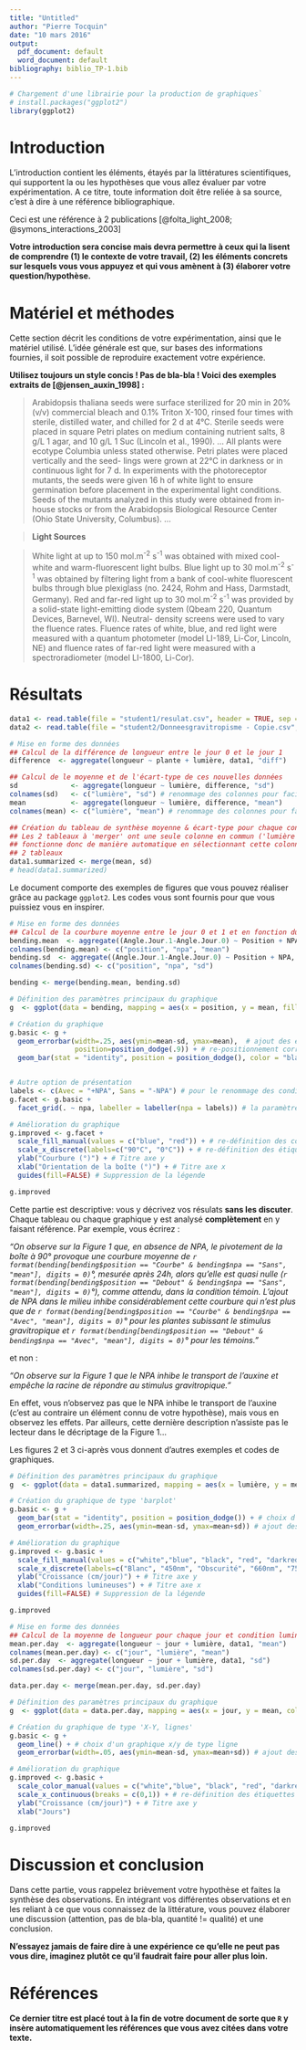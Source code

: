 ```yaml
---
title: "Untitled"
author: "Pierre Tocquin"
date: "10 mars 2016"
output:
  pdf_document: default
  word_document: default
bibliography: biblio_TP-1.bib
---
```


```r
# Chargement d'une librairie pour la production de graphiques`
# install.packages("ggplot2")
library(ggplot2)
```

# Introduction

L'introduction contient les éléments, étayés par la littératures scientifiques, qui supportent la ou les hypothèses que vous allez évaluer par votre expérimentation. A ce titre, toute information doit être reliée à sa source, c'est à dire à une référence bibliographique.

Ceci est une référence à 2 publications [@folta_light_2008; @symons_interactions_2003]

**Votre introduction sera concise mais devra permettre à ceux qui la lisent de comprendre (1) le contexte de votre travail, (2) les éléments concrets sur lesquels vous vous appuyez et qui vous amènent à (3) élaborer votre question/hypothèse.**

# Matériel et méthodes

Cette section décrit les conditions de votre expérimentation, ainsi que le matériel utilisé. L'idée générale est que, sur bases des informations fournies, il soit possible de reproduire exactement votre expérience. 

**Utilisez toujours un style concis ! Pas de bla-bla ! Voici des exemples extraits de [@jensen_auxin_1998] :**

> Arabidopsis thaliana seeds were surface sterilized for 20 min in 20% (v/v) commercial bleach and 0.1% Triton X-100, rinsed four times with sterile, distilled water, and chilled for 2 d at 4°C. Sterile seeds were placed in square Petri plates on medium containing nutrient salts, 8 g/L 1 agar, and 10 g/L 1 Suc (Lincoln et al., 1990). ... All plants were ecotype Columbia unless stated otherwise. Petri plates were placed vertically and the seed- lings were grown at 22°C in darkness or in continuous light for 7 d. In experiments with the photoreceptor mutants, the seeds were given 16 h of white light to ensure germination before placement in the experimental light conditions. Seeds of the mutants analyzed in this study were obtained from in-house stocks or from the Arabidopsis Biological Resource Center (Ohio State University, Columbus). ...

> **Light Sources**

> White light at up to 150 mol.m^-2^ s^-1^ was obtained with mixed cool-white and warm-fluorescent light bulbs. Blue light up to 30 mol.m^-2^ s^-1^ was obtained by filtering light from a bank of cool-white fluorescent bulbs through blue plexiglass (no. 2424, Rohm and Hass, Darmstadt, Germany). Red and far-red light up to 30 mol.m^-2^ s^-1^ was provided by a solid-state light-emitting diode system (Qbeam 220, Quantum Devices, Barnevel, WI). Neutral- density screens were used to vary the fluence rates. Fluence rates of white, blue, and red light were measured with a quantum photometer (model LI-189, Li-Cor, Lincoln, NE) and fluence rates of far-red light were measured with a spectroradiometer (model LI-1800, Li-Cor).

# Résultats

```r
data1 <- read.table(file = "student1/resulat.csv", header = TRUE, sep = ",")
data2 <- read.table(file = "student2/Donneesgravitropisme - Copie.csv", header = TRUE, sep = ";")
```


```r
# Mise en forme des données
## Calcul de la différence de longueur entre le jour 0 et le jour 1
difference  <- aggregate(longueur ~ plante + lumière, data1, "diff")

## Calcul de le moyenne et de l'écart-type de ces nouvelles données
sd             <- aggregate(longueur ~ lumière, difference, "sd")
colnames(sd)   <- c("lumière", "sd") # renommage des colonnes pour faciliter le 'merge' à venir
mean           <- aggregate(longueur ~ lumière, difference, "mean")
colnames(mean) <- c("lumière", "mean") # renommage des colonnes pour faciliter le 'merge' à venir

## Création du tableau de synthèse moyenne & écart-type pour chaque condition de lumière
## Les 2 tableaux à 'merger' ont une seule colonne en commun ('lumière'), la commande 'merge'
## fonctionne donc de manière automatique en sélectionnant cette colonne pour fusionner les
## 2 tableaux
data1.summarized <- merge(mean, sd)
# head(data1.summarized)
```

Le document comporte des exemples de figures que vous pouvez réaliser grâce au package `ggplot2`. Les codes vous sont fournis pour que vous puissiez vous en inspirer.

```r
# Mise en forme des données
## Calcul de la courbure moyenne entre le jour 0 et 1 et en fonction du traitement NPA et de la position
bending.mean  <- aggregate((Angle.Jour.1-Angle.Jour.0) ~ Position + NPA, data2, "mean")
colnames(bending.mean) <- c("position", "npa", "mean")
bending.sd  <- aggregate((Angle.Jour.1-Angle.Jour.0) ~ Position + NPA, data2, "sd")
colnames(bending.sd) <- c("position", "npa", "sd")

bending <- merge(bending.mean, bending.sd)

# Définition des paramètres principaux du graphique
g  <- ggplot(data = bending, mapping = aes(x = position, y = mean, fill = npa))

# Création du graphique
g.basic <- g + 
  geom_errorbar(width=.25, aes(ymin=mean-sd, ymax=mean),  # ajout des écart-types
                position=position_dodge(.9)) + # re-positionnement correct des barres d'erreur
  geom_bar(stat = "identity", position = position_dodge(), color = "black") # choix d'un barplot


# Autre option de présentation
labels <- c(Avec = "+NPA", Sans = "-NPA") # pour le renommage des conditions sur le graphique
g.facet <- g.basic +
  facet_grid(. ~ npa, labeller = labeller(npa = labels)) # la paramètre labeller sert au renommage

# Amélioration du graphique
g.improved <- g.facet +
  scale_fill_manual(values = c("blue", "red")) + # re-définition des couleurs des barres
  scale_x_discrete(labels=c("90°C", "0°C")) + # re-définition des étiquettes de l'axe x
  ylab("Courbure (°)") + # Titre axe y
  xlab("Orientation de la boîte (°)") + # Titre axe x
  guides(fill=FALSE) # Suppression de la légende

g.improved
```

Cette partie est descriptive: vous y décrivez vos résulats **sans les discuter**. Chaque tableau ou chaque graphique y est analysé **complètement** en y faisant référence. Par exemple, vous écrirez :

*"On observe sur la Figure 1 que, en absence de NPA, le pivotement de la boîte à 90° provoque une courbure moyenne de `r format(bending[bending$position == "Courbe" & bending$npa == "Sans", "mean"], digits = 0)`°, mesurée après 24h, alors qu'elle est quasi nulle (`r format(bending[bending$position == "Debout" & bending$npa == "Sans", "mean"], digits = 0)`°), comme attendu, dans la condition témoin. L'ajout de NPA dans le milieu inhibe considérablement cette courbure qui n'est plus que de `r format(bending[bending$position == "Courbe" & bending$npa == "Avec", "mean"], digits = 0)`° pour les plantes subissant le stimulus gravitropique et `r format(bending[bending$position == "Debout" & bending$npa == "Avec", "mean"], digits = 0)`° pour les témoins."*

et non :

*"On observe sur la Figure 1 que le NPA inhibe le transport de l'auxine et empêche la racine de répondre au stimulus gravitropique."*

En effet, vous n'observez pas que le NPA inhibe le transport de l'auxine (c'est au contraire un élément connu de votre hypothèse), mais vous en observez les effets. Par ailleurs, cette dernière description n'assiste pas le lecteur dans le décriptage de la Figure 1...

Les figures 2 et 3 ci-après vous donnent d'autres exemples et codes de graphiques.

```r
# Définition des paramètres principaux du graphique
g  <- ggplot(data = data1.summarized, mapping = aes(x = lumière, y = mean, fill = lumière))

# Création du graphique de type 'barplot'
g.basic <- g + 
  geom_bar(stat = "identity", position = position_dodge()) + # choix d'un barplot
  geom_errorbar(width=.25, aes(ymin=mean-sd, ymax=mean+sd)) # ajout des écart-types

# Amélioration du graphique
g.improved <- g.basic +
  scale_fill_manual(values = c("white","blue", "black", "red", "darkred")) + # re-définition des couleurs des barres
  scale_x_discrete(labels=c("Blanc", "450nm", "Obscurité", "660nm", "750nm")) + # re-définition des étiquettes de l'axe x
  ylab("Croissance (cm/jour)") + # Titre axe y
  xlab("Conditions lumineuses") + # Titre axe x
  guides(fill=FALSE) # Suppression de la légende

g.improved
```

```r
# Mise en forme des données
## Calcul de la moyenne de longueur pour chaque jour et condition lumineuse
mean.per.day  <- aggregate(longueur ~ jour + lumière, data1, "mean")
colnames(mean.per.day) <- c("jour", "lumière", "mean")
sd.per.day  <- aggregate(longueur ~ jour + lumière, data1, "sd")
colnames(sd.per.day) <- c("jour", "lumière", "sd")

data.per.day <- merge(mean.per.day, sd.per.day)

# Définition des paramètres principaux du graphique
g  <- ggplot(data = data.per.day, mapping = aes(x = jour, y = mean, color = lumière))

# Création du graphique de type 'X-Y, lignes'
g.basic <- g + 
  geom_line() + # choix d'un graphique x/y de type ligne
  geom_errorbar(width=.05, aes(ymin=mean-sd, ymax=mean+sd)) # ajout des écart-types

# Amélioration du graphique
g.improved <- g.basic +
  scale_color_manual(values = c("white","blue", "black", "red", "darkred")) + # re-définition des couleurs des barres
  scale_x_continuous(breaks = c(0,1)) + # re-définition des étiquettes de l'axe x
  ylab("Croissance (cm/jour)") + # Titre axe y
  xlab("Jours")

g.improved
```

# Discussion et conclusion

Dans cette partie, vous rappelez brièvement votre hypothèse et faites la synthèse des observations. En intégrant vos différentes observations et en les reliant à ce que vous connaissez de la littérature, vous pouvez élaborer une discussion (attention, pas de bla-bla, quantité != qualité) et une conclusion. 

**N'essayez jamais de faire dire à une expérience ce qu'elle ne peut pas vous dire, imaginez plutôt ce qu'il faudrait faire pour aller plus loin.**


# Références

**Ce dernier titre est placé tout à la fin de votre document de sorte que `R` y insère automatiquement les références que vous avez citées dans votre texte.**















